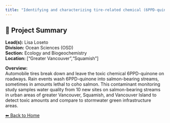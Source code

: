 ```yaml
---
title: "Identifying and characterizing tire-related chemical (6PPD-quinone) toxic hotspots in salmon habitat"
---
```


## 🧬 Project Summary

**Lead(s):** Lisa Loseto  
**Division:** Ocean Sciences (OSD)  
**Section:** Ecology and Biogeochemistry   
**Location:** ["Greater Vancouver","Squamish"]  

**Overview:**  
Automobile tires break down and leave the toxic chemical 6PPD-quinone on roadways. Rain events wash 6PPD-quinone into salmon-bearing streams, sometimes in amounts lethal to coho salmon. This contaminant monitoring study samples water quality from 10 new sites on salmon-bearing streams in urban areas of greater Vancouver, Squamish, and Vancouver Island to detect toxic amounts and compare to stormwater green infrastructure areas.

[⬅ Back to Home](../index.qmd)
